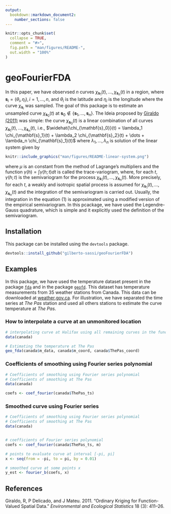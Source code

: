 ```yaml
---
output:
  bookdown::markdown_document2:
    number_sections: false
---
```


```r
knitr::opts_chunk$set(
  collapse = TRUE,
  comment = "#>",
  fig.path = "man/figures/README-",
  out.width = "100%"
)
```

# geoFourierFDA


In this paper, we have observsed $n$ curves $\chi_{\mathbf{s}_1}(t), \dots, \chi_{\mathbf{s}_n}(t)$ in a region, where
$\mathbf{s}_i=(\theta_i, \eta_i), i=1, \dots, n$, and $\theta_i$ is the latitude and $\eta_i$ is the longitude where
the curve $\chi_{\mathbf{s}_i}$ was sampled. The goal of this package is to estimate an unsampled curve
$\chi_{\mathbf{s}_0}(t)$ at $\mathbf{s}_0 \not \in \{\mathbf{s}_1, \dots, \mathbf{s}_n\}$. The Ideia proposed by 
[Giraldo (2011)](https://doi.org/10.1007/s10651-010-0143-y) was simple: the curve $\chi_{\mathbf{s}_0}(t)$ is a linear 
combination of all curves $\chi_{\mathbf{s}_1}(t), \dots, \chi_{\mathbf{s}_n}(t)$, i.e., 
$\widehat{\chi_{\mathbf{s}_0}}(t) = \lambda_1 \chi_{\mathbf{s}_1}(t) + \lambda_2 \chi_{\mathbf{s}_2}(t) + \dots + \lambda_n \chi_{\mathbf{s}_1}(t)$ where $\lambda_1, \dots, \lambda_n$ is solution of the linear system given by

```r
knitr::include_graphics("man/figures/README-linear-system.png")
```

where $\mu$ is an constant from the method of Lagrange's multipliers and the function $\gamma(h)= \int \gamma(h;t)dt$
is called the trace-variogram, where, for each $t$, $\gamma(h; t)$ is the semivariogram for the process
$\chi_{\mathbf{s}_1}(t), \dots, \chi_{\mathbf{s}_n}(t)$. More precisely, for each $t$, a weakly and isotropic
spatial process is assumed for $\chi_{\mathbf{s}_1}(t), \dots, \chi_{\mathbf{s}_n}(t)$ and the integration of the 
semivariogram is carried out. Usually, the integration in the equation (1) is approximated using a 
modified version of the empirical semivariogram. In this pcackage, we have used the Legendre-Gauss quadrature, 
which is simple and it explicitly used the definition of the semivariogram.


## Installation

This package can be installed using the `devtools` package.

``` r
devtools::install_github("gilberto-sassi/geoFourierFDA")
```

## Examples

In this package, we have used the temperature dataset present in the package
[`fda`](https://CRAN.R-project.org/package=fda)
and in the package [`geofd`](https://CRAN.R-project.org/package=geofd).
This dataset has temperature measurements from $35$ weather stations from Canada. This
data can be downloaded at [weather.gov.ca](https://weather.gc.ca). For illustration, 
we have separated the time series at _The Pas_ station and used all others stations to 
estimate the curve temperature at _The Pas_.

### How to interpolate a curve at an unmonitored location

```r
# interpolating curve at Halifax using all remaining curves in the functional dataset
data(canada)

# Estimating the temperature at The Pas
geo_fda(canada$m_data, canada$m_coord, canada$ThePas_coord)
```

### Coefficients of smoothing using Fourier series polynomial

```r
# Coefficients of smoothing using Fourier series polynomial
# Coefficients of smoothing at The Pas
data(canada)

coefs <- coef_fourier(canada$ThePas_ts)
```

### Smoothed curve using Fourier series

```r
# Coefficients of smoothing using Fourier series polynomial
# Coefficients of smoothing at The Pas
data(canada)


# coefficients of Fourier series polynomial
coefs <- coef_fourier(canada$ThePas_ts, m)

# points to evaluate curve at interval [-pi, pi]
x <- seq(from = -pi, to = pi, by = 0.01)

# smoothed curve at some points x
y_est <- fourier_b(coefs, x)
```


## References

Giraldo, R, P Delicado, and J Mateu. 2011. "Ordinary Kriging for Function-Valued Spatial Data." _Environmental and Ecological Statistics_ 18 (3): 411–26.
